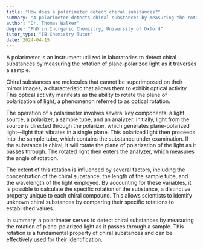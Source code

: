 ```yaml
---
title: "How does a polarimeter detect chiral substances?"
summary: "A polarimeter detects chiral substances by measuring the rotation of plane-polarised light as it passes through a sample."
author: "Dr. Thomas Walker"
degree: "PhD in Inorganic Chemistry, University of Oxford"
tutor_type: "IB Chemistry Tutor"
date: 2024-04-15
---
```


A polarimeter is an instrument utilized in laboratories to detect chiral substances by measuring the rotation of plane-polarized light as it traverses a sample.

Chiral substances are molecules that cannot be superimposed on their mirror images, a characteristic that allows them to exhibit optical activity. This optical activity manifests as the ability to rotate the plane of polarization of light, a phenomenon referred to as optical rotation.

The operation of a polarimeter involves several key components: a light source, a polarizer, a sample tube, and an analyzer. Initially, light from the source is directed through the polarizer, which generates plane-polarized light—light that vibrates in a single plane. This polarized light then proceeds into the sample tube, which contains the substance under examination. If the substance is chiral, it will rotate the plane of polarization of the light as it passes through. The rotated light then enters the analyzer, which measures the angle of rotation.

The extent of this rotation is influenced by several factors, including the concentration of the chiral substance, the length of the sample tube, and the wavelength of the light employed. By accounting for these variables, it is possible to calculate the specific rotation of the substance, a distinctive property unique to each chiral compound. This allows scientists to identify unknown chiral substances by comparing their specific rotations to established values.

In summary, a polarimeter serves to detect chiral substances by measuring the rotation of plane-polarized light as it passes through a sample. This rotation is a fundamental property of chiral substances and can be effectively used for their identification.
    